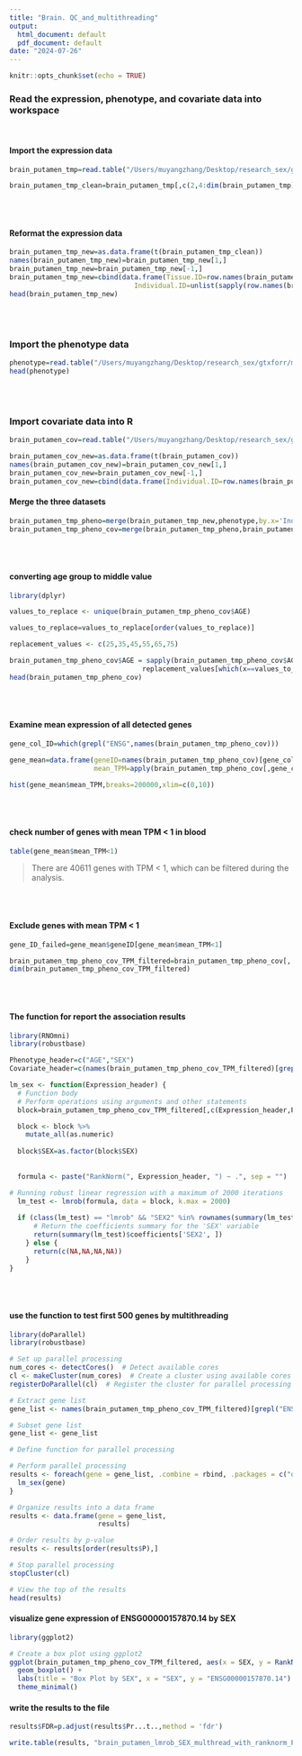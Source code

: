 ```yaml
---
title: "Brain. QC_and_multithreading"
output:
  html_document: default
  pdf_document: default
date: "2024-07-26"
---
```


```r
knitr::opts_chunk$set(echo = TRUE)
```




### Read the expression, phenotype, and covariate data into workspace

<br>

#### Import the expression data 
```r
brain_putamen_tmp=read.table("/Users/muyangzhang/Desktop/research_sex/gtxforr/tpm_tissue/gene_tpm_brain_putamen_basal_ganglia.gct",stringsAsFactors = F,header=T,skip=2,check.names = F,sep='\t')

brain_putamen_tmp_clean=brain_putamen_tmp[,c(2,4:dim(brain_putamen_tmp)[2])]

```

<br>
<br>

#### Reformat the expression data 
```r

brain_putamen_tmp_new=as.data.frame(t(brain_putamen_tmp_clean))
names(brain_putamen_tmp_new)=brain_putamen_tmp_new[1,]
brain_putamen_tmp_new=brain_putamen_tmp_new[-1,]
brain_putamen_tmp_new=cbind(data.frame(Tissue.ID=row.names(brain_putamen_tmp_new),
                               Individual.ID=unlist(sapply(row.names(brain_putamen_tmp_new),function(x) sub("^([^\\-]+\\-[^\\-]+).*", "\\1", x)))),brain_putamen_tmp_new)
head(brain_putamen_tmp_new)
```

<br>
<br>

### Import the phenotype data

```r

phenotype=read.table("/Users/muyangzhang/Desktop/research_sex/gtxforr/metadata_files/GTEx_Analysis_v8_Annotations_SubjectPhenotypesDS.txt", stringsAsFactors = F,header=T,check.names = F,sep='\t')
head(phenotype)

```

<br>
<br>

### Import covariate data into R

```r

brain_putamen_cov=read.table("/Users/muyangzhang/Desktop/research_sex/gtxforr/cis_qtl/GTEx_Analysis_v8_eQTL_covariates/Brain_Putamen_basal_ganglia.v8.covariates.txt",stringsAsFactors = F,header=T,check.names = F,sep='\t')

brain_putamen_cov_new=as.data.frame(t(brain_putamen_cov))
names(brain_putamen_cov_new)=brain_putamen_cov_new[1,]
brain_putamen_cov_new=brain_putamen_cov_new[-1,]
brain_putamen_cov_new=cbind(data.frame(Individual.ID=row.names(brain_putamen_cov_new)),brain_putamen_cov_new)

```


#### Merge the three datasets

```r

brain_putamen_tmp_pheno=merge(brain_putamen_tmp_new,phenotype,by.x='Individual.ID',by.y='SUBJID')
brain_putamen_tmp_pheno_cov=merge(brain_putamen_tmp_pheno,brain_putamen_cov_new,by='Individual.ID')

```


<br>
<br>

#### converting age group to middle value
```r
library(dplyr)

values_to_replace <- unique(brain_putamen_tmp_pheno_cov$AGE)
```


```r
values_to_replace=values_to_replace[order(values_to_replace)]

replacement_values <- c(25,35,45,55,65,75)

brain_putamen_tmp_pheno_cov$AGE = sapply(brain_putamen_tmp_pheno_cov$AGE, function(x)
                                 replacement_values[which(x==values_to_replace)])
head(brain_putamen_tmp_pheno_cov)
```

<br>
<br>

#### Examine mean expression of all detected genes

```r

gene_col_ID=which(grepl("ENSG",names(brain_putamen_tmp_pheno_cov)))

gene_mean=data.frame(geneID=names(brain_putamen_tmp_pheno_cov)[gene_col_ID],
                     mean_TPM=apply(brain_putamen_tmp_pheno_cov[,gene_col_ID],2,function(x) mean(as.numeric(x))))

hist(gene_mean$mean_TPM,breaks=200000,xlim=c(0,10))
```
<br>
<br>

#### check number of genes with mean TPM < 1 in blood

```r

table(gene_mean$mean_TPM<1)
```
> There are 40611 genes with TPM < 1, which can be filtered during the analysis.

<br>
<br>

#### Exclude genes with mean TPM < 1
```r

gene_ID_failed=gene_mean$geneID[gene_mean$mean_TPM<1]

brain_putamen_tmp_pheno_cov_TPM_filtered=brain_putamen_tmp_pheno_cov[,!names(brain_putamen_tmp_pheno_cov) %in%gene_ID_failed]
dim(brain_putamen_tmp_pheno_cov_TPM_filtered)
```


<br>
<br>


#### The function for report the association results 

```r
library(RNOmni)
library(robustbase)

Phenotype_header=c("AGE","SEX")
Covariate_header=c(names(brain_putamen_tmp_pheno_cov_TPM_filtered)[grepl('Inferred',names(brain_putamen_tmp_pheno_cov_TPM_filtered))],"PC1","PC2","PC3","PC4","PC5")

lm_sex <- function(Expression_header) {
  # Function body
  # Perform operations using arguments and other statements
  block=brain_putamen_tmp_pheno_cov_TPM_filtered[,c(Expression_header,Phenotype_header,Covariate_header)]

  block <- block %>%
    mutate_all(as.numeric)
  
  block$SEX=as.factor(block$SEX)
  
  
  formula <- paste("RankNorm(", Expression_header, ") ~ .", sep = "")

# Running robust linear regression with a maximum of 2000 iterations
  lm_test <- lmrob(formula, data = block, k.max = 2000)
  
  if (class(lm_test) == "lmrob" && "SEX2" %in% rownames(summary(lm_test)$coefficients)) {
      # Return the coefficients summary for the 'SEX' variable
      return(summary(lm_test)$coefficients['SEX2', ])
    } else {
      return(c(NA,NA,NA,NA))
    }
}


```

<br>
<br>

#### use the function to test first 500 genes by multithreading 

```r

library(doParallel)
library(robustbase)

# Set up parallel processing
num_cores <- detectCores()  # Detect available cores
cl <- makeCluster(num_cores)  # Create a cluster using available cores
registerDoParallel(cl)  # Register the cluster for parallel processing

# Extract gene list
gene_list <- names(brain_putamen_tmp_pheno_cov_TPM_filtered)[grepl("ENSG", names(brain_putamen_tmp_pheno_cov_TPM_filtered))]

# Subset gene list
gene_list <- gene_list

# Define function for parallel processing

# Perform parallel processing
results <- foreach(gene = gene_list, .combine = rbind, .packages = c("dplyr","RNOmni","robustbase")) %dopar% {
  lm_sex(gene)
}

# Organize results into a data frame
results <- data.frame(gene = gene_list,
                      results)

# Order results by p-value
results <- results[order(results$P),]

# Stop parallel processing
stopCluster(cl)

# View the top of the results
head(results)
```


#### visualize gene expression of ENSG00000157870.14 by SEX
```r

library(ggplot2)

# Create a box plot using ggplot2
ggplot(brain_putamen_tmp_pheno_cov_TPM_filtered, aes(x = SEX, y = RankNorm(as.numeric(ENSG00000157870.14)), fill = as.factor(SEX))) +
  geom_boxplot() +
  labs(title = "Box Plot by SEX", x = "SEX", y = "ENSG00000157870.14") +
  theme_minimal()

```


#### write the results to the file
```r

results$FDR=p.adjust(results$Pr...t..,method = 'fdr')

write.table(results, "brain_putamen_lmrob_SEX_multhread_with_ranknorm_FDR.txt", quote=F, row.names = F, sep='\t')

```